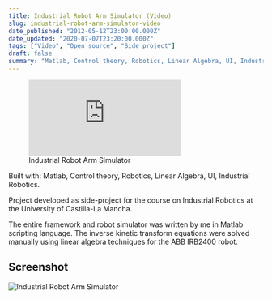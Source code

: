 ```yaml
---
title: Industrial Robot Arm Simulator (Video)
slug: industrial-robot-arm-simulator-video
date_published: "2012-05-12T23:00:00.000Z"
date_updated: "2020-07-07T23:20:00.000Z"
tags: ["Video", "Open source", "Side project"]
draft: false
summary: "Matlab, Control theory, Robotics, Linear Algebra, UI, Industrial Robotics."
---
```


<figure>
  <div className="relative w-full h-0 pb-[56.25%]">
    <iframe
      src="https://www.youtube.com/embed/fa7GwwA3498"
      title="YouTube video player"
      frameBorder="0"
      allow="accelerometer; autoplay; clipboard-write; encrypted-media; gyroscope; picture-in-picture"
      allowFullscreen
      className="absolute top-0 left-0 w-full h-full"
    ></iframe>
  </div>
  <figcaption>Industrial Robot Arm Simulator</figcaption>
</figure>

Built with: Matlab, Control theory, Robotics, Linear Algebra, UI, Industrial Robotics.

Project developed as side-project for the course on Industrial Robotics at the University of Castilla-La Mancha.

The entire framework and robot simulator was written by me in Matlab scripting language. The inverse kinetic transform equations were solved manually using linear algebra techniques for the ABB IRB2400 robot.

## Screenshot

![Industrial Robot Arm Simulator](/content/images/2020/07/industrial-robot-arm-simulator-preview.jpg)
